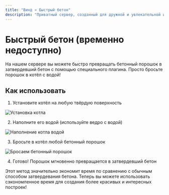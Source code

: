 ```yaml
---
title: "Винд » Быстрый бетон"
description: "Приватный сервер, созданный для дружной и увлекательной игры."
---
```

# Быстрый бетон (временно недоступно)

На нашем сервере вы можете быстро превращать бетонный порошок в затвердевший бетон с помощью специального плагина. Просто бросьте порошок в котёл с водой!

## Как использовать

1. Установите котёл на любую твёрдую поверхность

![Установка котла](/assets/fast1.png)

2. Наполните его водой (используйте ведро с водой)

![Наполнение котла водой](/assets/fast2.png)

3. Бросьте в котёл любой бетонный порошок

![Бросаем бетонный порошок](/assets/fast3.png)

4. Готово! Порошок мгновенно превращается в затвердевший бетон

Этот метод значительно экономит время по сравнению с обычным способом затвердевания бетона. Теперь вы можете использовать сэкономленное время для создания более красивых и интересных построек!